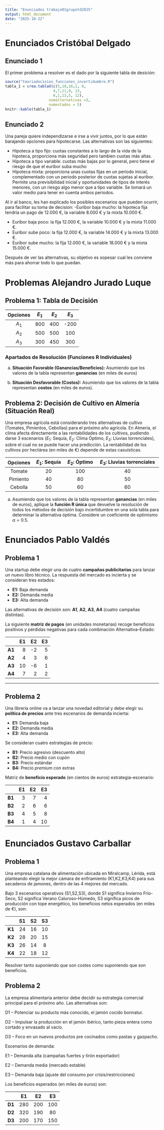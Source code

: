 ---
title: "Enunciados trabajo01grupotd2025"
output: html_document
date: "2025-10-22"
---

# Enunciados Cristóbal Delgado

## Enunciado 1

El primer problema a resolver es el dado por la siguiente tabla de desición:

```{r echo = FALSE}
source("teoriadecision_funciones_incertidumbre.R")
tabla_1 = crea.tablaX(c(5,10,16,1, 8,
                      4,7,11,9, 13,
                      6,1,13,5, 12),
                    numalternativas =3,
                    numestados = 5)
knitr::kable(tabla_1)

```

## Enunciado 2

Una pareja quiere independizarse e irse a vivir juntos, por lo que están barajando opciones para hipotecarse. Las alternativas son las siguientes:

- Hipoteca a tipo fijo: cuotas constantes a lo largo de la vida de la hipoteca, proporciona más seguridad pero tambien cuotas más altas.
- Hipoteca a tipo variable: cuotas más bajas por lo general, pero tiene el riesgo de que el euribor suba mucho
- Hipoteca mixta: proporciona unas cuotas fijas en un periodo inicial, complementado con un periodo posterior de cuotas sujetas al euribor. Permite una previsibilidad inicial y oportunidades de tipos de interés menores, con un riesgo algo menor que a tipo variable. Se tomará un valor medio para tener en cuenta ambos periodos.

Al ir al banco, les han explicado los posibles escenarios que pueden ocurrir, para facilitar su toma de decision:
-Euríbor baja mucho: la hipoteca fija tendría un pago de 12.000 €, la variable 8.000 € y la mixta 10.000 €.

- Euríbor baja poco: la fija 12.000 €, la variable 10.000 € y la mixta 11.000 €.
- Euríbor sube poco: la fija 12.000 €, la variable 14.000 € y la mixta 13.000 €.
- Euríbor sube mucho: la fija 12.000 €, la variable 18.000 € y la mixta 15.000 €.

Después de ver las alternativas, su objetivo es sopesar cual les conviene más para ahorrar todo lo que puedan.

\newpage

# Problemas Alejandro Jurado Luque

## Problema 1: Tabla de Decisión

| Opciones | $E_1$ | $E_2$ | $E_3$ |
|:--:|:--:|:--:|:--:|
| $A_1$ | 800 | 400 | -200 |
| $A_2$ | 500 | 500 | 100 |
| $A_3$ | 300 | 450 | 300 |

### Apartados de Resolución (Funciones R Individuales)

a)  **Situación Favorable (Ganancias/Beneficios):** Asumiendo que los valores de la tabla representan **ganancias** (en miles de euros)

b)  **Situación Desfavorable (Costos):** Asumiendo que los valores de la tabla representan **costos** (en miles de euros).

\newpage

## Problema 2: Decisión de Cultivo en Almería (Situación Real)

Una empresa agrícola está considerando tres alternativas de cultivo (Tomates, Pimientos, Cebollas) para el próximo año agrícola. En Almería, el clima afecta directamente a las rentabilidades de los cultivos, pudiendo darse 3 escenarios ($E_1$: Sequía, $E_2$: Clima Óptimo, $E_3$: Lluvias torrenciales), sobre el cual no se puede hacer una predicción. La rentabilidad de los cultivos por hectárea (en miles de €) depende de estas casuísticas.

| Opciones | $E_1$: Sequía | $E_2$: Óptimo | $E_3$: Lluvias torrenciales |
|:--------:|:-------------:|:-------------:|:---------------------------:|
|  Tomate  |      20       |      100      |             40              |
| Pimiento |      40       |      80       |             50              |
| Cebolla  |      50       |      60       |             60              |

a)  Asumiendo que los valores de la tabla representan **ganancias** (en miles de euros), aplique la **función R única** que devuelve la resolución de todos los métodos de decisión bajo incertidumbre en una sola tabla para determinar la alternativa óptima. Considere un coeficiente de optimismo $\alpha = 0.5$.

\newpage

# Enunciados Pablo Valdés

## Problema 1

Una startup debe elegir una de cuatro **campañas publicitarias** para lanzar un nuevo libro técnico. La respuesta del mercado es incierta y se consideran tres estados:

- **E1:** Baja demanda  
- **E2:** Demanda media  
- **E3:** Alta demanda  

Las alternativas de decisión son:
**A1**, **A2**, **A3**, **A4** (cuatro campañas distintas).

La siguiente **matriz de pagos** (en unidades monetarias) recoge beneficios positivos y pérdidas negativas para cada combinación Alternativa–Estado:

|       |  E1 |  E2 |  E3 |
|:------|----:|----:|----:|
| **A1** |   8 |  -2 |   5 |
| **A2** |   4 |   3 |   6 |
| **A3** |  10 |  -6 |   1 |
| **A4** |   7 |   2 |   2 |

---

## Problema 2

Una librería online va a lanzar una novedad editorial y debe elegir su **política de precios** ante tres escenarios de demanda incierta:

- **E1:** Demanda baja  
- **E2:** Demanda media  
- **E3:** Alta demanda  

Se consideran cuatro estrategias de precio:

- **B1:** Precio agresivo (descuento alto)  
- **B2:** Precio medio con cupón  
- **B3:** Precio estándar  
- **B4:** Precio *premium* con extras  

Matriz de **beneficio esperado** (en cientos de euros) estrategia–escenario:

|       |  E1 |  E2 |  E3 |
|:------|----:|----:|----:|
| **B1** |   3 |   7 |   4 |
| **B2** |   2 |   6 |   6 |
| **B3** |   4 |   5 |   8 |
| **B4** |   1 |   4 |  10 |


\newpage
# Enunciados Gustavo Carballar
## Problema 1

Una empresa catalana de alimentación ubicada en Miralcamp, Lérida, está planteando elegir la mejor cámara de enfriamiento (K1,K2,K3,K4) para sus secaderos de jamones, dentro de las 4 mejores del mercado.

Bajo 3 escenarios operativos (S1,S2,S3), donde S1 significa Invierno Frío-Seco, S2 significa Verano Caluroso-Húmedo, S3 significa picos de producción con tope energético, los beneficios netos esperados (en miles de €), son:

|        | **S1** | **S2** | **S3** |
|:------:|:------:|:------:|:------:|
| **K1** |   24   |   16   |   10   |
| **K2** |   28   |   20   |   15   |
| **K3** |   26   |   14   |   8    |
| **K4** |   22   |   18   |   12   |


Resolver tanto suponiendo que son costes como suponiendo que son beneficios. 



## Problema 2
La empresa alimentaria anterior debe decidir su estrategia comercial principal para el próximo año. Las alternativas son:

D1 – Potenciar su producto más conocido, el jamón cocido bonnatur.  

D2 – Impulsar la producción en el jamón ibérico, tanto pieza entera como cortado y envasado al vacío. 

D3 – Foco en un nuevos productos pre cocinados como pastas y gazpacho. 

Escenarios de demanda:

E1 – Demanda alta (campañas fuertes y tirón exportador)

E2 – Demanda media (mercado estable)

E3 – Demanda baja (ajuste del consumo por crisis/restricciones)

Los beneficios esperados (en miles de euros) son:

|        | **E1** | **E2** | **E3** |
|:------:|:------:|:------:|:------:|
| **D1** |  280   |  200   |  100   |
| **D2** |  320   |  190   |  80    |
| **D3** |  200   |  170   |  150   |
